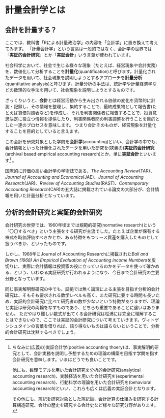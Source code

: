 # 計量会計学とは

## 会計を計量する？

ここでは、教科書「Rによる計量政治学」の内容を「会計学」に置き換えて考えてみます。
「計量会計学」という言葉は一般的ではなく、会計学の世界では「**実証的会計研究**」とか「**実証会計**」いう言葉が使われています。

社会科学において、社会で生じる様々な現象（たとえば、経営現象や会計実務）を、数値化して分析することを**計量化**(quantification)と呼びます。計量化されたデータを用いて、社会現象を説明しようとするアプローチを**計量分析**(quantitative analysis)と呼びます。計量分析の手法は、統計学や計量経済学などの数理的な手法を用いて、社会現象を説明しようとするものです。

ざっくりいうと、**会計**とは経営活動から生み出される価値の変化を貨幣的に計測・記録し、その情報を整理し、集約することで、最終成果物として報告書(たとえば貸借対照表など)を作成し、それを利害関係者に報告することで、投資意思決定に役立つ情報を提供したり、利害関係者間の利害調整を行うことを目的とした一連のプロセスを意味します。
つまり会計そのものが、経営現象を計量化することを目的としていると言えます。

この会計を研究対象とした学問を**会計学**(accounting)といい、会計学の中でも、会計情報といった計量化されたデータを用いた研究を(狭義の)**実証的会計研究**(archival based empirical accounting research)とか、単に**実証会計**といいます[^1] 。

[^1]:  ちなみに(広義の)実証会計学(positive accounting thoery)は、事実解明的研究として、会計実務を説明し予想するための理論の構築を目指す学問を指す会計研究を意味します。いまはどうでも良いことです。

    他にも、数理モデルを用いた会計研究を分析的会計研究(analytical accounting research)、実験経済を用いた会計研究を(experimental accounting research)、行動科学の理論を用いた会計研究を(behavioral accounting research)といい、これらも広くは広義の実証会計となります。

    その他にも、簿記を研究対象とした簿記論、会計計算の仕組みを研究する計算構造研究、会計の歴史を研究する会計史など様々な研究分野があります。

国際的に評価の高い会計学の学術誌である、*The Accounting Review*(TAR)、*Journal of Accounting and Economics*(JAE)、*Journal of Accounting Research*(JAR)、*Review of Accounting Studies*(RAST)、*Contemporary Accounting Research*(CAR)の五大誌に掲載されている論文の大部分が、会計情報を用いた計量分析となっています。


## 分析的会計研究と実証的会計研究

会計研究の世界では、1960年頃までは規範的研究(normative research)という「〇〇するべき」という主張をする研究が主流でした。たとえば企業が保有する株式を時価評価すべきかとか、ある特徴をもつリース資産を購入したものとして扱うべきか、といったものです。

しかし、1968年にJournal of Accounting Researchに掲載された*Ball and Brown (1968) An Empirical Evaluation of Accounting Income Numbers*を皮切りに、実際に会計情報は投資家の役に立っているのかをデータを使って確かめる、という、いわゆる実証研究が行われるようになり、今日まで会計研究の主要分野となっています。

同じ事実解明型研究の中でも、証拠では無く論理による主張を目指す分析的会計研究は、そもそも要求される数学レベルも高く、また研究に要する時間も長いため、実証的会計研究に比べて研究者の数が少ないという特徴がありますが、理論と実証は研究の両輪をなすものであり、どちらも重要であることに違いはありません。
ただやはり難しい数式が出てくる会計研究は松浦には完全に理解することはできないので、ここでは実証的会計研究について考えていきます。ヴィトゲンシュタインの言葉を借りれば、語り得ないものは語らないということで、分析的会計研究は沈黙するべきでしょう。


